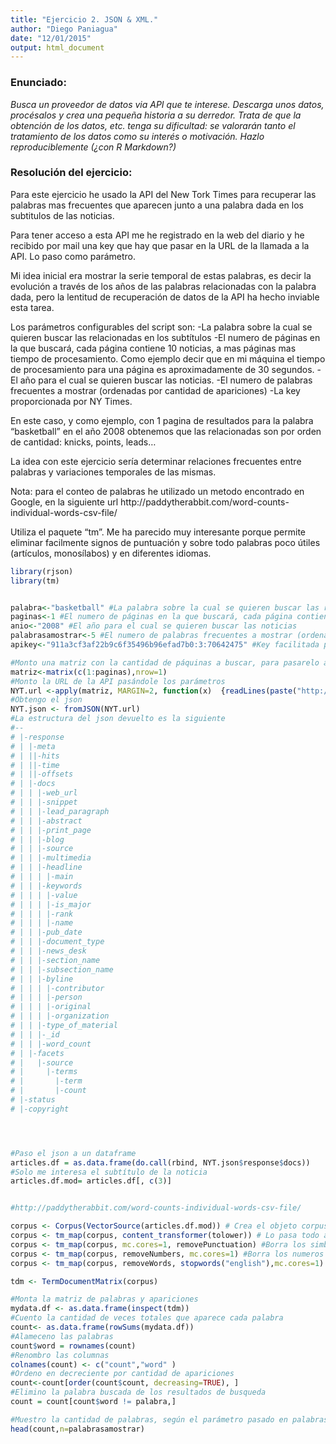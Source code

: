 ```yaml
---
title: "Ejercicio 2. JSON & XML."
author: "Diego Paniagua"
date: "12/01/2015"
output: html_document
---
```




### Enunciado: ###

*Busca un proveedor de datos via API que te interese. Descarga unos datos, procésalos y crea una pequeña
historia a su derredor.
Trata de que la obtención de los datos, etc. tenga su dificultad: se valorarán tanto el tratamiento de los datos
como su interés o motivación.
Hazlo reproduciblemente (¿con R Markdown?)*

### Resolución del ejercicio: ###


Para este ejercicio he usado la API del New Tork Times para recuperar las palabras mas frecuentes que aparecen junto a una palabra dada en los subtitulos de las noticias.

Para tener acceso a esta API me he registrado en la web del diario y he recibido por mail una key que hay que pasar en la URL de la llamada a la API. Lo paso como parámetro.

Mi idea inicial era mostrar la serie temporal de estas palabras, es decir la evolución a través de los años de las palabras relacionadas con la palabra dada, pero 
la lentitud de recuperación de datos de la API ha hecho inviable esta tarea. 

Los parámetros configurables del script son:
-La palabra sobre la cual se quieren buscar las relacionadas en los subtítulos
-El numero de páginas en la que buscará, cada página contiene 10 noticias, a mas páginas mas tiempo de procesamiento. Como ejemplo decir que en mi máquina el tiempo de procesamiento para una página es aproximadamente de 30 segundos.
-El año para el cual se quieren buscar las noticias.
-El numero de palabras frecuentes a mostrar (ordenadas por cantidad de apariciones)
-La key proporcionada por NY Times.

En este caso, y como ejemplo, con 1 pagina de resultados para la palabra "basketball" en el año 2008 obtenemos que las relacionadas son por orden de cantidad: knicks, points, leads...

La idea con este ejercicio sería determinar relaciones frecuentes entre palabras y variaciones temporales de las mismas.

Nota: para el conteo de palabras he utilizado un metodo encontrado en Google, en la siguiente url http://paddytherabbit.com/word-counts-individual-words-csv-file/

Utiliza el paquete "tm". Me ha parecido muy interesante porque permite eliminar facilmente signos de puntuación y sobre todo palabras poco útiles (artículos, monosílabos) y en diferentes idiomas.

```r


library(rjson)
library(tm)


palabra<-"basketball" #La palabra sobre la cual se quieren buscar las relacionadas en los subtítulos
paginas<-1 #El numero de páginas en la que buscará, cada página contiene 10 noticias, a mas páginas mas tiempo de procesamiento. Como ejemplo decir que en mi máquina el tiempo de procesamiento para una página es aproximadamente de 30 segundos.
anio<-"2008" #El año para el cual se quieren buscar las noticias
palabrasamostrar<-5 #El numero de palabras frecuentes a mostrar (ordenadas por cantidad de apariciones)
apikey<-"911a3cf3af22b9c6f35496b96efad7b0:3:70642475" #Key facilitada por NYTimes para el uso de la API.

#Monto una matriz con la cantidad de páquinas a buscar, para pasarelo a la API
matriz<-matrix(c(1:paginas),nrow=1)
#Monto la URL de la API pasándole los parámetros
NYT.url <-apply(matriz, MARGIN=2, function(x)  {readLines(paste("http://api.nytimes.com/svc/search/v2/articlesearch.json?q=",palabra,"&facet_field=source&begin_date=",anio,"0101&end_date=",anio,"1231&page=",x,"&api-key=",apikey,sep=""))})
#Obtengo el json
NYT.json <- fromJSON(NYT.url)
#La estructura del json devuelto es la siguiente
#--
# |-response
# | |-meta
# | ||-hits
# | ||-time
# | ||-offsets
# | |-docs
# | | |-web_url
# | | |-snippet
# | | |-lead_paragraph
# | | |-abstract
# | | |-print_page
# | | |-blog
# | | |-source
# | | |-multimedia
# | | |-headline
# | | | |-main
# | | |-keywords
# | | | |-value
# | | | |-is_major
# | | | |-rank
# | | | |-name
# | | |-pub_date
# | | |-document_type
# | | |-news_desk
# | | |-section_name
# | | |-subsection_name
# | | |-byline
# | | | |-contributor
# | | | |-person
# | | | |-original
# | | | |-organization
# | | |-type_of_material
# | | |-_id
# | | |-word_count
# | |-facets
# |   |-source
# |     |-terms
# |       |-term
# |       |-count
# |-status
# |-copyright




#Paso el json a un dataframe
articles.df = as.data.frame(do.call(rbind, NYT.json$response$docs))
#Solo me interesa el subtítulo de la noticia
articles.df.mod= articles.df[, c(3)]


#http://paddytherabbit.com/word-counts-individual-words-csv-file/

corpus <- Corpus(VectorSource(articles.df.mod)) # Crea el objeto corpus
corpus <- tm_map(corpus, content_transformer(tolower)) # Lo pasa todo a minuscula
corpus <- tm_map(corpus, mc.cores=1, removePunctuation) #Borra los simbolos de puntuación
corpus <- tm_map(corpus, removeNumbers, mc.cores=1) #Borra los numeros
corpus <- tm_map(corpus, removeWords, stopwords("english"),mc.cores=1) #Borra monosílabos y demás palabras "inútiles", en este caso en inglés.

tdm <- TermDocumentMatrix(corpus)

#Monta la matriz de palabras y apariciones 
mydata.df <- as.data.frame(inspect(tdm))
#Cuento la cantidad de veces totales que aparece cada palabra
count<- as.data.frame(rowSums(mydata.df))
#Alameceno las palabras
count$word = rownames(count)
#Renombro las columnas
colnames(count) <- c("count","word" )
#Ordeno en decreciente por cantidad de apariciones
count<-count[order(count$count, decreasing=TRUE), ]
#Elimino la palabra buscada de los resultados de busqueda
count = count[count$word != palabra,]

#Muestro la cantidad de palabras, según el parámetro pasado en palabrasamostrar
head(count,n=palabrasamostrar)
```

